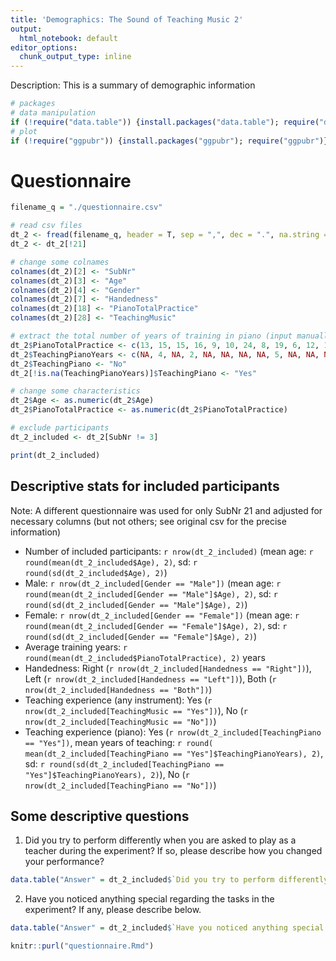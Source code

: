 ```yaml
---
title: 'Demographics: The Sound of Teaching Music 2'
output:
  html_notebook: default
editor_options: 
  chunk_output_type: inline
---
```


Description: This is a summary of demographic information

```r
# packages
# data manipulation
if (!require("data.table")) {install.packages("data.table"); require("data.table")}
# plot
if (!require("ggpubr")) {install.packages("ggpubr"); require("ggpubr")}
```

# Questionnaire

```r
filename_q = "./questionnaire.csv"
```

```r
# read csv files
dt_2 <- fread(filename_q, header = T, sep = ",", dec = ".", na.string = "NA")
dt_2 <- dt_2[!21]

# change some colnames
colnames(dt_2)[2] <- "SubNr"
colnames(dt_2)[3] <- "Age"
colnames(dt_2)[4] <- "Gender"
colnames(dt_2)[7] <- "Handedness"
colnames(dt_2)[18] <- "PianoTotalPractice"
colnames(dt_2)[28] <- "TeachingMusic"

# extract the total number of years of training in piano (input manually based on the original csv file)
dt_2$PianoTotalPractice <- c(13, 15, 15, 16, 9, 10, 24, 8, 19, 6, 12, 10, 21, 23, 15, 22, 22, 24, 17, 15, 12)
dt_2$TeachingPianoYears <- c(NA, 4, NA, 2, NA, NA, NA, NA, 5, NA, NA, NA, 0.5, 9, 11, 2, NA, 8, 2, 1, 1)
dt_2$TeachingPiano <- "No"
dt_2[!is.na(TeachingPianoYears)]$TeachingPiano <- "Yes"

# change some characteristics
dt_2$Age <- as.numeric(dt_2$Age)
dt_2$PianoTotalPractice <- as.numeric(dt_2$PianoTotalPractice)

# exclude participants
dt_2_included <- dt_2[SubNr != 3]

print(dt_2_included)
```

## Descriptive stats for included participants
Note: A different questionnaire was used for only SubNr 21 and adjusted for necessary columns (but not others; see original csv for the precise information)

- Number of included participants: `r nrow(dt_2_included)` (mean age: `r round(mean(dt_2_included$Age), 2)`, sd: `r round(sd(dt_2_included$Age), 2)`)
- Male: `r nrow(dt_2_included[Gender == "Male"])` (mean age: `r round(mean(dt_2_included[Gender == "Male"]$Age), 2)`, sd: `r round(sd(dt_2_included[Gender == "Male"]$Age), 2)`)
- Female: `r nrow(dt_2_included[Gender == "Female"])` (mean age: `r round(mean(dt_2_included[Gender == "Female"]$Age), 2)`, sd: `r round(sd(dt_2_included[Gender == "Female"]$Age), 2)`)
- Average training years: `r round(mean(dt_2_included$PianoTotalPractice), 2)` years
- Handedness: Right (`r nrow(dt_2_included[Handedness == "Right"])`), Left (`r nrow(dt_2_included[Handedness == "Left"])`), Both (`r nrow(dt_2_included[Handedness == "Both"])`)
- Teaching experience (any instrument): Yes (`r nrow(dt_2_included[TeachingMusic == "Yes"])`), No (`r nrow(dt_2_included[TeachingMusic == "No"])`)
- Teaching experience (piano): Yes (`r nrow(dt_2_included[TeachingPiano == "Yes"])`, mean years of teaching: `r round( mean(dt_2_included[TeachingPiano == "Yes"]$TeachingPianoYears), 2)`, sd: `r round(sd(dt_2_included[TeachingPiano == "Yes"]$TeachingPianoYears), 2)`), No (`r nrow(dt_2_included[TeachingPiano == "No"])`)

## Some descriptive questions
1. Did you try to perform differently when you are asked to play as a teacher during the experiment? If so, please describe how you changed your performance?

```r
data.table("Answer" = dt_2_included$`Did you try to perform differently when you are asked to play as a teacher during the experiment? If so, please describe how you changed your performance?`)
```

2. Have you noticed anything special regarding the tasks in the experiment? If any, please describe below.

```r
data.table("Answer" = dt_2_included$`Have you noticed anything special regarding the tasks in the experiment? If any, please describe below.`)
```

```r
knitr::purl("questionnaire.Rmd")
```
